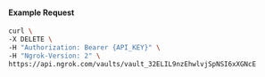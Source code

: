 #### Example Request

```bash
curl \
-X DELETE \
-H "Authorization: Bearer {API_KEY}" \
-H "Ngrok-Version: 2" \
https://api.ngrok.com/vaults/vault_32ELIL9nzEhwlvjSpNSI6xXGNcE
```
